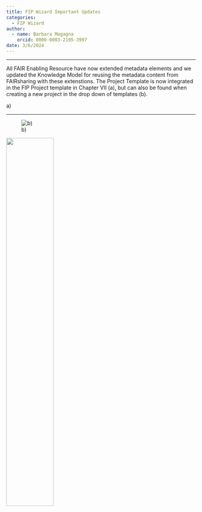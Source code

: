 ```yaml
---
title: FIP Wizard Important Updates
categories:
  - FIP Wizard
author: 
  - name: Barbara Magagna
    orcid: 0000-0003-2195-3997
date: 3/6/2024
---
```


------------------------------------------------------------------------

All FAIR Enabling Resource have now extended metadata elements and we updated the Knowledge Model for reusing the metadata content from FAIRsharing with these extenstions. The Project Template is now integrated in the FIP Project template in Chapter VII (a), but can also be found when creating a new project in the drop down of templates (b).

a\)

------------------------------------------------------------------------

![b)](ferffs.jpg)

![](dropdown.jpg){width="50%"}

